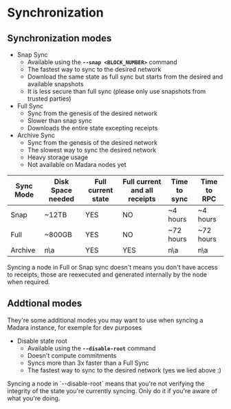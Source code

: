 
# Synchronization

## Synchronization modes

- Snap Sync
  - Available using the **`--snap <BLOCK_NUMBER>`** command
  - The fastest way to sync to the desired network
  - Download the same state as full sync but starts from the desired and available snapshots
  - It is less secure than full sync (please only use snapshots from trusted parties)
- Full Sync
  - Sync from the genesis of the desired network
  - Slower than snap sync
  - Downloads the entire state excepting receipts
- Archive Sync
  - Sync from the genesis of the desired network
  - The slowest way to sync the desired network
  - Heavy storage usage
  - Not available on Madara nodes yet

| Sync Mode | Disk Space needed | Full current state | Full current and all receipts | Time to sync | Time to RPC |
| --------- | ----------------- | ------------------ | ----------------------------- | ------------ | ----------- |
| Snap      | \~12TB            | YES                | NO                            | \~4 hours    | \~4 hours   |
| Full      | \~800GB           | YES                | NO                            | \~72 hours   | \~72 hours  |
| Archive   | n\a               | YES                | YES                           | n\a          | n\a         |

<Callout type="info" emoji="ℹ️">
  Syncing a node in Full or Snap sync doesn't means you don't have access to
  receipts, those are reexecuted and generated internally by the node when
  required.
</Callout>

## Addtional modes

They're some additional modes you may want to use when syncing a Madara instance, for exemple for dev purposes

- Disable state root
  - Available using the **`--disable-root`** command
  - Doesn't compute commitments
  - Syncs more than 3x faster than a Full Sync
  - The fastest way to sync to the desired network (yes we lied above :)

<Callout type="warning" emoji="⚠️">
  Syncing a node in `--disable-root` means that you're not verifying the
  integrity of the state you're currently syncing. Only do it if you're aware of
  what you're doing.
</Callout>
